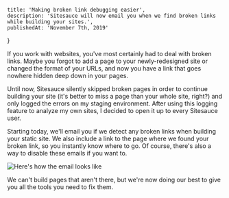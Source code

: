     title: 'Making broken link debugging easier',
    description: 'Sitesauce will now email you when we find broken links while building your sites.',
    publishedAt: 'November 7th, 2019'
}

If you work with websites, you've most certainly had to deal with broken links. Maybe you forgot to add a page to your newly-redesigned site or changed the format of your URLs, and now you have a link that goes nowhere hidden deep down in your pages.

Until now, Sitesauce silently skipped broken pages in order to continue building your site (it's better to miss a page than your whole site, right?) and only logged the errors on my staging environment. After using this logging feature to analyze my own sites, I decided to open it up to every Sitesauce user.

Starting today, we'll email you if we detect any broken links when building your static site. We also include a link to the page where we found your broken link, so you instantly know where to go. Of course, there's also a way to disable these emails if you want to.

![Here's how the email looks like](https://sitesauce.app/assets/broken-content-email.png)

We can't build pages that aren't there, but we're now doing our best to give you all the tools you need to fix them.

